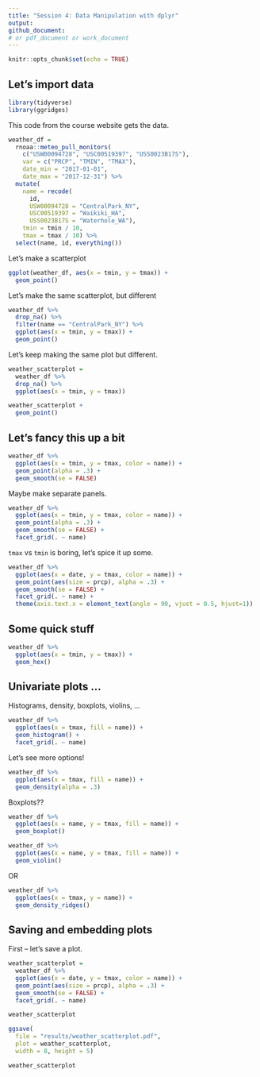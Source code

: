 ```yaml
---
title: "Session 4: Data Manipulation with dplyr"
output:   
github_document:
# or pdf_document or work_document
---
```



```r
knitr::opts_chunk$set(echo = TRUE)
```

## Let's import data

```r
library(tidyverse)
library(ggridges)
```

This code from the course website gets the data.

```r
weather_df = 
  rnoaa::meteo_pull_monitors(
    c("USW00094728", "USC00519397", "USS0023B17S"),
    var = c("PRCP", "TMIN", "TMAX"), 
    date_min = "2017-01-01",
    date_max = "2017-12-31") %>%
  mutate(
    name = recode(
      id, 
      USW00094728 = "CentralPark_NY", 
      USC00519397 = "Waikiki_HA",
      USS0023B17S = "Waterhole_WA"),
    tmin = tmin / 10,
    tmax = tmax / 10) %>%
  select(name, id, everything())
```

Let's make a scatterplot

```r
ggplot(weather_df, aes(x = tmin, y = tmax)) + 
  geom_point()
```

Let's make the same scatterplot, but different

```r
weather_df %>% 
  drop_na() %>% 
  filter(name == "CentralPark_NY") %>% 
  ggplot(aes(x = tmin, y = tmax)) + 
  geom_point()
```

Let's keep making the same plot but different.

```r
weather_scatterplot = 
  weather_df %>% 
  drop_na() %>% 
  ggplot(aes(x = tmin, y = tmax))

weather_scatterplot + 
  geom_point()
```

## Let's fancy this up a bit

```r
weather_df %>% 
  ggplot(aes(x = tmin, y = tmax, color = name)) + 
  geom_point(alpha = .3) + 
  geom_smooth(se = FALSE)
```

Maybe make separate panels.

```r
weather_df %>% 
  ggplot(aes(x = tmin, y = tmax, color = name)) + 
  geom_point(alpha = .3) + 
  geom_smooth(se = FALSE) + 
  facet_grid(. ~ name)
```

`tmax` vs `tmin` is boring, let's spice it up some.

```r
weather_df %>% 
  ggplot(aes(x = date, y = tmax, color = name)) + 
  geom_point(aes(size = prcp), alpha = .3) + 
  geom_smooth(se = FALSE) + 
  facet_grid(. ~ name) + 
  theme(axis.text.x = element_text(angle = 90, vjust = 0.5, hjust=1))
```

## Some quick stuff

```r
weather_df %>% 
  ggplot(aes(x = tmin, y = tmax)) + 
  geom_hex()
```



## Univariate plots ...

Histograms, density, boxplots, violins, ...

```r
weather_df %>% 
  ggplot(aes(x = tmax, fill = name)) + 
  geom_histogram() + 
  facet_grid(. ~ name)
```


Let's see more options!

```r
weather_df %>% 
  ggplot(aes(x = tmax, fill = name)) + 
  geom_density(alpha = .3)
```

Boxplots??

```r
weather_df %>% 
  ggplot(aes(x = name, y = tmax, fill = name)) + 
  geom_boxplot()
```

```r
weather_df %>% 
  ggplot(aes(x = name, y = tmax, fill = name)) + 
  geom_violin()
```

OR

```r
weather_df %>% 
  ggplot(aes(x = tmax, y = name)) +
  geom_density_ridges()
```


## Saving and embedding plots

First -- let's save a plot.

```r
weather_scatterplot =
  weather_df %>% 
  ggplot(aes(x = date, y = tmax, color = name)) + 
  geom_point(aes(size = prcp), alpha = .3) + 
  geom_smooth(se = FALSE) + 
  facet_grid(. ~ name)

weather_scatterplot 

ggsave(
  file = "results/weather_scatterplot.pdf", 
  plot = weather_scatterplot,
  width = 8, height = 5)
```

```r
weather_scatterplot
```




